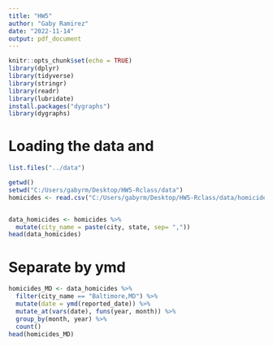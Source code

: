 ```yaml
---
title: "HW5"
author: "Gaby Ramirez"
date: "2022-11-14"
output: pdf_document
---
```


```r
knitr::opts_chunk$set(echo = TRUE)
library(dplyr)
library(tidyverse)
library(stringr)
library(readr)
library(lubridate)
install.packages("dygraphs")
library(dygraphs)
```

# Loading the data and 
```r
list.files("../data")

getwd()
setwd("C:/Users/gabyrm/Desktop/HW5-Rclass/data")
homicides <- read.csv("C:/Users/gabyrm/Desktop/HW5-Rclass/data/homicide-data.csv")


data_homicides <- homicides %>% 
  mutate(city_name = paste(city, state, sep= ","))
head(data_homicides)
```

# Separate by ymd 

```r
homicides_MD <- data_homicides %>% 
  filter(city_name == "Baltimore,MD") %>% 
  mutate(date = ymd(reported_date)) %>% 
  mutate_at(vars(date), funs(year, month)) %>% 
  group_by(month, year) %>% 
  count()
head(homicides_MD)
```


